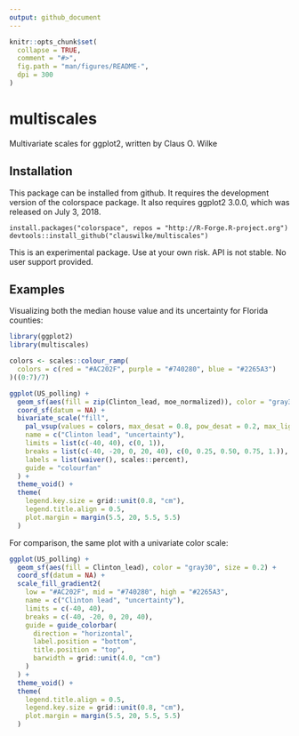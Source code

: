 ```yaml
---
output: github_document
---
```


<!-- README.md is generated from README.Rmd. Please edit that file -->

```r
knitr::opts_chunk$set(
  collapse = TRUE,
  comment = "#>",
  fig.path = "man/figures/README-",
  dpi = 300
)
```

# multiscales

Multivariate scales for ggplot2, written by Claus O. Wilke


## Installation

This package can be installed from github. It requires the development version of the colorspace package. It also requires ggplot2 3.0.0, which was released on July 3, 2018.
```
install.packages("colorspace", repos = "http://R-Forge.R-project.org")
devtools::install_github("clauswilke/multiscales")
```
This is an experimental package. Use at your own risk. API is not stable. No user support provided.

## Examples

Visualizing both the median house value and its uncertainty for Florida counties:
```r
library(ggplot2)
library(multiscales)

colors <- scales::colour_ramp(
  colors = c(red = "#AC202F", purple = "#740280", blue = "#2265A3")
)((0:7)/7)

ggplot(US_polling) + 
  geom_sf(aes(fill = zip(Clinton_lead, moe_normalized)), color = "gray30", size = 0.2) + 
  coord_sf(datum = NA) +
  bivariate_scale("fill",
    pal_vsup(values = colors, max_desat = 0.8, pow_desat = 0.2, max_light = 0.7, pow_light = 1),
    name = c("Clinton lead", "uncertainty"),
    limits = list(c(-40, 40), c(0, 1)),
    breaks = list(c(-40, -20, 0, 20, 40), c(0, 0.25, 0.50, 0.75, 1.)),
    labels = list(waiver(), scales::percent),
    guide = "colourfan"
  ) +
  theme_void() +
  theme(
    legend.key.size = grid::unit(0.8, "cm"),
    legend.title.align = 0.5,
    plot.margin = margin(5.5, 20, 5.5, 5.5)
  )
```

For comparison, the same plot with a univariate color scale:
```r
ggplot(US_polling) + 
  geom_sf(aes(fill = Clinton_lead), color = "gray30", size = 0.2) + 
  coord_sf(datum = NA) +
  scale_fill_gradient2(
    low = "#AC202F", mid = "#740280", high = "#2265A3",
    name = c("Clinton lead", "uncertainty"),
    limits = c(-40, 40),
    breaks = c(-40, -20, 0, 20, 40),
    guide = guide_colorbar(
      direction = "horizontal",
      label.position = "bottom",
      title.position = "top",
      barwidth = grid::unit(4.0, "cm")
    )
  ) +
  theme_void() +
  theme(
    legend.title.align = 0.5,
    legend.key.size = grid::unit(0.8, "cm"),
    plot.margin = margin(5.5, 20, 5.5, 5.5)
  )
```
